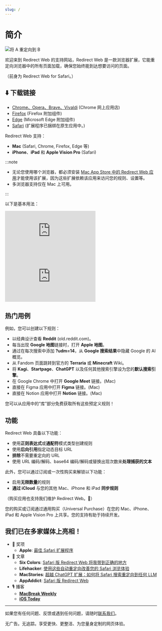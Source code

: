```yaml
---
slug: /
---
```



# 简介

<div style={{display: "flex", flexDirection: "column", alignItems: "flex-start", marginBottom: "25px"}}>
  <img src="./img/redirect-a-to-b.png" style={{display: "block", minWidth: "360px", maxWidth: "500px", width: "100%", height: "auto", marginBottom: "25px"}} alt="将 A 重定向到 B" />
  <ExtensionStoreLinks />
</div>

欢迎来到 Redirect Web 的支持网站，Redirect Web 是一款浏览器扩展，它能重定向浏览器中的所有页面加载，确保您始终能到达想要访问的页面。

（前身为 Redirect Web for Safari。）

## ⬇️ 下载链接

- [Chrome、Opera、Brave、Vivaldi](https://chromewebstore.google.com/detail/ffglckbhfbfmdkefdmjbhpnffkcmlhdh) (Chrome 网上应用店)
- [Firefox](https://addons.mozilla.org/firefox/addon/redirect-web/) (Firefox 附加组件)
- [Edge](https://microsoftedge.microsoft.com/addons/detail/hmfkakfdccgdpgemaicfgngnmflefpga) (Microsoft Edge 附加组件)
- [Safari](https://apps.apple.com/app/id1571283503) (扩展程序已捆绑在原生应用中。)

Redirect Web 支持：

- **Mac** (Safari, Chrome, Firefox, Edge 等)
- **iPhone**、**iPad** 和 **Apple Vision Pro** (Safari)

:::note

- 无论您使用哪个浏览器，都必须安装 [Mac App Store 中的 Redirect Web 应用](https://apps.apple.com/app/id1571283503)才能使用该扩展，因为这些扩展依赖该应用来访问您的规则、设置等。
- 多浏览器支持仅在 Mac 上可用。

:::

以下是基本用法：

<iframe style={{width:"100%", aspectRatio:"9/16", height:"auto", maxHeight:"60vh", maxWidth:"35vh"}} src="https://www.youtube.com/embed/NaQ5X-v-qJU" title="iOS 演示视频 (YouTube)" frameborder="0" allow="accelerometer; autoplay; clipboard-write; encrypted-media; gyroscope; picture-in-picture; web-share" allowfullscreen></iframe>

<iframe style={{width:"100%", aspectRatio:"17/9", height:"auto", maxHeight:"100vh"}} src="https://www.youtube.com/embed/5eU89Gu73SQ" title="macOS 演示视频 (YouTube)" frameborder="0" allow="accelerometer; autoplay; clipboard-write; encrypted-media; gyroscope; picture-in-picture; web-share" allowfullscreen></iframe>

## 热门用例

例如，您可以创建以下规则：

- 以经典设计查看 **Reddit** (old.reddit.com)。
- 每当出现 **Google 地图**链接时，打开 **Apple 地图**。
- 通过在每次搜索中添加 **?udm=14**，从 **Google 搜索结果**中隐藏 Google 的 AI 概览。
- 从 Fandom 页面跳转到官方的 **Terraria** 或 **Minecraft** Wiki。
- 将 **Kagi**、**Startpage**、**ChatGPT** 以及任何其他搜索引擎设为您的**默认搜索引擎**。
- 在 Google Chrome 中打开 **Google Meet** 链接。(Mac)
- 直接在 Figma 应用中打开 **Figma** 链接。(Mac)
- 直接在 Notion 应用中打开 **Notion** 链接。(Mac)

您可以从应用中的“库”部分免费获取所有这些预定义规则！

## 功能

Redirect Web 具备以下功能：

- 使用**正则表达式**或**通配符**模式类型创建规则
- 使用**后向引用**指定动态目标 URL
- **排除**不需要重定向的 URL
- 使用 URL 编码/解码、base64 编码/解码或替换出现次数来**处理捕获的文本**

此外，您可以通过订阅或一次性购买来解锁以下功能：

- 启用**无限数量**的规则
- **通过 iCloud** 与您的其他 Mac、iPhone 和 iPad **同步规则**

（购买应用也支持我们维护 Redirect Web。🙏）

您的购买或订阅通过通用购买（Universal Purchase）在您的 Mac、iPhone、iPad 和 Apple Vision Pro 上共享。您的支持有助于持续开发。

## 我们已在多家媒体上亮相！

* 🏅 奖项
    * **Apple**: [最佳 Safari 扩展程序](https://apps.apple.com/us/story/id1377753262)
* 📰 文章
    * **Six Colors**: [Safari 版 Redirect Web 将我带到正确的地方](https://sixcolors.com/post/2022/11/redirect-web-for-safari-takes-me-to-the-right-places/)
    * **Lifehacker**: [使用这些自动重定向改善您的 Safari 浏览体验](https://lifehacker.com/improve-your-safari-browsing-experience-with-these-auto-1849812013)
    * **MacStories**: [超越 ChatGPT 扩展：如何将 Safari 搜索重定向到任何 LLM](https://www.macstories.net/tutorials/beyond-chatgpts-extension-how-to-redirect-safari-searches-to-any-llm/)
    * **AppAddict**: [Safari 版 Redirect Web](https://appaddict.app/post/redirect-web-for-safari)
* 🎙️ 播客
    * [**MacBreak Weekly**](https://youtu.be/I251K3L2s88?t=7427)
    * [**iOS Today**](https://youtu.be/cWkwH84b6M4?t=636)

---

如果您有任何问题、反馈或遇到任何问题，请随时[联系我们](contact-us)。

无广告。无追踪。享受更快、更整洁、为您量身定制的网页体验。
